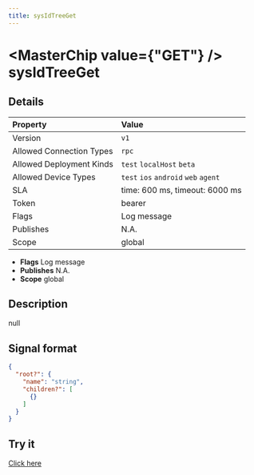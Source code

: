 ```yaml
---
title: sysIdTreeGet
---
```



# <MasterChip value={"GET"} /> sysIdTreeGet

## Details

| Property | Value | 
| :--- | :--- | 
| Version | `v1` |
| Allowed Connection Types | `rpc`  |
| Allowed Deployment Kinds | `test` `localHost` `beta`  |
| Allowed Device Types | `test` `ios` `android` `web` `agent`  |
| SLA | time: 600 ms, timeout: 6000 ms |
| Token | bearer |
| Flags | Log message |
| Publishes | N.A. |
| Scope | global |


- **Flags** Log message
- **Publishes** N.A.
- **Scope** global


## Description

null

## Signal format

```json
{
  "root?": {
    "name": "string",
    "children?": [
      {}
    ]
  }
}
```

## Try it

[Click here](https://web.neome.ai/api?path=nucleus_api_sysIdTreeGet)


